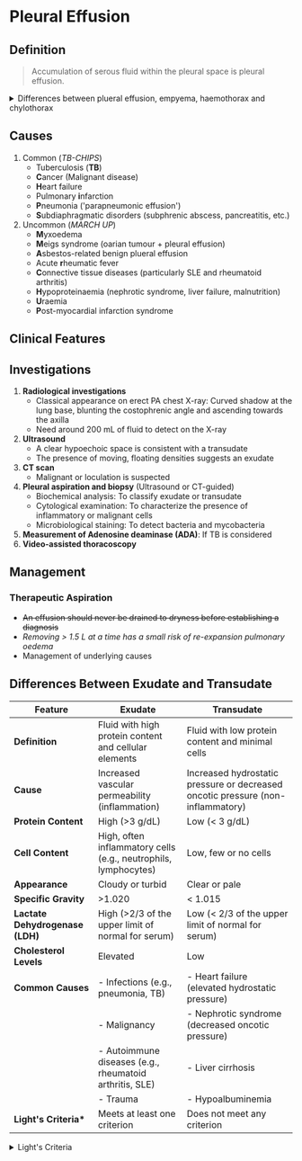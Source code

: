 # Pleural Effusion

## Definition

> Accumulation of serous fluid within the pleural space is pleural effusion.

<details>
<summary>Differences between plueral effusion, empyema, haemothorax and chylothorax</summary>

> Accumulation of pus within the pleural space is empyema.

> Accumulation of blood within the pleural space is haemothorax.

> Accumulation of chyle within the pleural space is chylothorax.

</details>

## Causes

1. Common (_TB-CHIPS_)
   - Tuberculosis (**TB**)
   - **C**ancer (Malignant disease)
   - **H**eart failure
   - Pulmonary **i**nfarction
   - **P**neumonia ('parapneumonic effusion')
   - **S**ubdiaphragmatic disorders (subphrenic abscess, pancreatitis, etc.)
1. Uncommon (_MARCH UP_)
   - **M**yxoedema
   - **M**eigs syndrome (oarian tumour + pleural effusion)
   - **A**sbestos-related benign plueral effusion
   - Acute **r**heumatic fever
   - **C**onnective tissue diseases (particularly SLE and rheumatoid arthritis)
   - **H**ypoproteinaemia (nephrotic syndrome, liver failure, malnutrition)
   - **U**raemia
   - **P**ost-myocardial infarction syndrome

## Clinical Features

## Investigations

1. **Radiological investigations**
   - Classical appearance on erect PA chest X-ray: Curved shadow at the lung base, blunting the costophrenic angle and ascending towards the axilla
   - Need around 200 mL of fluid to detect on the X-ray
1. **Ultrasound**
   - A clear hypoechoic space is consistent with a transudate
   - The presence of moving, floating densities suggests an exudate
1. **CT scan**
   - Malignant or loculation is suspected
1. **Pleural aspiration and biopsy** (Ultrasound or CT-guided)
   - Biochemical analysis: To classify exudate or transudate
   - Cytological examination: To characterize the presence of inflammatory or malignant cells
   - Microbiological staining: To detect bacteria and mycobacteria
1. **Measurement of Adenosine deaminase (ADA)**: If TB is considered
1. **Video-assisted thoracoscopy**

## Management

### Therapeutic Aspiration

- ~~An effusion should never be drained to dryness before establishing a diagnosis~~
- _Removing > 1.5 L at a time has a small risk of re-expansion pulmonary oedema_
- Management of underlying causes

## Differences Between Exudate and Transudate

| Feature                         | Exudate                                                         | Transudate                                                                      |
| ------------------------------- | --------------------------------------------------------------- | ------------------------------------------------------------------------------- |
| **Definition**                  | Fluid with high protein content and cellular elements           | Fluid with low protein content and minimal cells                                |
| **Cause**                       | Increased vascular permeability (inflammation)                  | Increased hydrostatic pressure or decreased oncotic pressure (non-inflammatory) |
| **Protein Content**             | High (>3 g/dL)                                                  | Low (< 3 g/dL)                                                                  |
| **Cell Content**                | High, often inflammatory cells (e.g., neutrophils, lymphocytes) | Low, few or no cells                                                            |
| **Appearance**                  | Cloudy or turbid                                                | Clear or pale                                                                   |
| **Specific Gravity**            | >1.020                                                          | < 1.015                                                                         |
| **Lactate Dehydrogenase (LDH)** | High (>2/3 of the upper limit of normal for serum)              | Low (< 2/3 of the upper limit of normal for serum)                              |
| **Cholesterol Levels**          | Elevated                                                        | Low                                                                             |
| **Common Causes**               | - Infections (e.g., pneumonia, TB)                              | - Heart failure (elevated hydrostatic pressure)                                 |
|                                 | - Malignancy                                                    | - Nephrotic syndrome (decreased oncotic pressure)                               |
|                                 | - Autoimmune diseases (e.g., rheumatoid arthritis, SLE)         | - Liver cirrhosis                                                               |
|                                 | - Trauma                                                        | - Hypoalbuminemia                                                               |
| **Light's Criteria\***          | Meets at least one criterion                                    | Does not meet any criterion                                                     |

<details>
<summary>
Light's Criteria
</summary>

A pleural fluid is classified as exudate if it meets **one or more** of the following:

1. Pleural fluid protein/serum protein ratio >0.5
2. Pleural fluid LDH/serum LDH ratio >0.6
3. Pleural fluid LDH >2/3 of the upper normal limit of serum LDH

</details>
